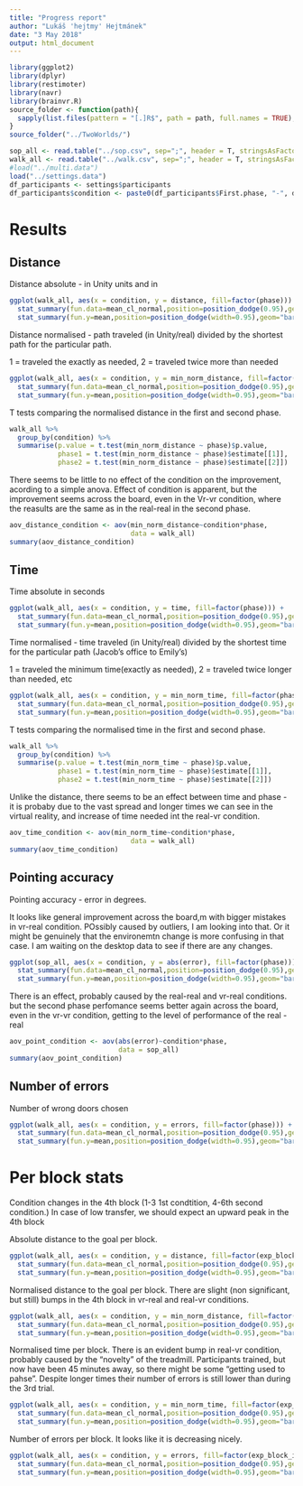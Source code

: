 ```yaml
---
title: "Progress report"
author: "Lukáš 'hejtmy' Hejtmánek"
date: "3 May 2018"
output: html_document
---
```


```r
library(ggplot2)
library(dplyr)
library(restimoter)
library(navr)
library(brainvr.R)
source_folder <- function(path){
  sapply(list.files(pattern = "[.]R$", path = path, full.names = TRUE), source);
}
source_folder("../TwoWorlds/")

sop_all <- read.table("../sop.csv", sep=";", header = T, stringsAsFactors = F)
walk_all <- read.table("../walk.csv", sep=";", header = T, stringsAsFactors = F)
#load("../multi.data")
load("../settings.data")
df_participants <- settings$participants
df_participants$condition <- paste0(df_participants$First.phase, "-", df_participants$Second.phase)
```

# Results

## Distance

Distance absolute - in Unity units and in 
```r
ggplot(walk_all, aes(x = condition, y = distance, fill=factor(phase))) +
  stat_summary(fun.data=mean_cl_normal,position=position_dodge(0.95),geom="errorbar") + 
  stat_summary(fun.y=mean,position=position_dodge(width=0.95),geom="bar")
```

Distance normalised - path traveled (in Unity/real) divided by the shortest path for the particular path. 

1 = traveled the exactly as needed, 2 = traveled twice more than needed

```r
ggplot(walk_all, aes(x = condition, y = min_norm_distance, fill=factor(phase))) +
  stat_summary(fun.data=mean_cl_normal,position=position_dodge(0.95),geom="errorbar") + 
  stat_summary(fun.y=mean,position=position_dodge(width=0.95),geom="bar")
```

T tests comparing the normalised distance in the first and second phase.

```r
walk_all %>% 
  group_by(condition) %>% 
  summarise(p.value = t.test(min_norm_distance ~ phase)$p.value,
            phase1 = t.test(min_norm_distance ~ phase)$estimate[[1]],
            phase2 = t.test(min_norm_distance ~ phase)$estimate[[2]])
```

There seems to be little to no effect of the condition on the improvement, acording to a simple anova. Effect of condition is apparent, but the improvement seems across the board, even in the Vr-vr condition, where the reasults are the same as in the real-real in the second phase.

```r
aov_distance_condition <- aov(min_norm_distance~condition*phase, 
                              data = walk_all)
summary(aov_distance_condition)
```

## Time

Time absolute in seconds

```r
ggplot(walk_all, aes(x = condition, y = time, fill=factor(phase))) +
  stat_summary(fun.data=mean_cl_normal,position=position_dodge(0.95),geom="errorbar") + 
  stat_summary(fun.y=mean,position=position_dodge(width=0.95),geom="bar")
```

Time normalised  - time traveled (in Unity/real) divided by the shortest time for the particular path (Jacob's office to Emily's)

1 = traveled the minimum time(exactly as needed), 2 = traveled twice longer than needed, etc
```r
ggplot(walk_all, aes(x = condition, y = min_norm_time, fill=factor(phase))) +
  stat_summary(fun.data=mean_cl_normal,position=position_dodge(0.95),geom="errorbar") + 
  stat_summary(fun.y=mean,position=position_dodge(width=0.95),geom="bar")
```

T tests comparing the normalised time in the first and second phase.

```r
walk_all %>% 
  group_by(condition) %>% 
  summarise(p.value = t.test(min_norm_time ~ phase)$p.value,
            phase1 = t.test(min_norm_time ~ phase)$estimate[[1]],
            phase2 = t.test(min_norm_time ~ phase)$estimate[[2]])
```

Unlike the distance, there seems to be an effect between time and phase - it is probaby due to the vast spread and longer times we can see in the virtual reality, and increase of time needed int the real-vr condition.

```r
aov_time_condition <- aov(min_norm_time~condition*phase, 
                              data = walk_all)
summary(aov_time_condition)
```


## Pointing accuracy

Pointing accuracy - error in degrees.

It looks like general improvement across the board,m with bigger mistakes in vr-real condition. POssibly caused by outliers, I am looking into that. Or it might be genuinely that the environemtn change is more confusing in that case. I am waiting on the desktop data to see if there are any changes.

```r
ggplot(sop_all, aes(x = condition, y = abs(error), fill=factor(phase))) +
  stat_summary(fun.data=mean_cl_normal,position=position_dodge(0.95),geom="errorbar") + 
  stat_summary(fun.y=mean,position=position_dodge(width=0.95),geom="bar")
```

There is an effect, probably caused by the real-real and vr-real conditions. but the second phase perfomance seems better again across the board, even in the vr-vr condition, getting to the level of performance of the real - real

```r
aov_point_condition <- aov(abs(error)~condition*phase, 
                           data = sop_all)
summary(aov_point_condition)
```

## Number of errors
Number of wrong doors chosen

```r
ggplot(walk_all, aes(x = condition, y = errors, fill=factor(phase))) +
  stat_summary(fun.data=mean_cl_normal,position=position_dodge(0.95),geom="errorbar") + 
  stat_summary(fun.y=mean,position=position_dodge(width=0.95),geom="bar")
```

# Per block stats
Condition changes in the 4th block (1-3 1st condtition, 4-6th second condition.) In case of low transfer, we should expect an upward peak in the 4th block

Absolute distance to the goal per block.
```r
ggplot(walk_all, aes(x = condition, y = distance, fill=factor(exp_block_id))) +
  stat_summary(fun.data=mean_cl_normal,position=position_dodge(0.95),geom="errorbar") + 
  stat_summary(fun.y=mean,position=position_dodge(width=0.95),geom="bar")
```


Normalised distance to the goal per block. There are slight (non significant, but still) bumps in the 4th block in vr-real and real-vr conditions.
```r
ggplot(walk_all, aes(x = condition, y = min_norm_distance, fill=factor(exp_block_id))) +
  stat_summary(fun.data=mean_cl_normal,position=position_dodge(0.95),geom="errorbar") + 
  stat_summary(fun.y=mean,position=position_dodge(width=0.95),geom="bar")
```

Normalised time per block. There is an evident bump in real-vr condition, probably caused by the "novelty" of the treadmill. Participants trained, but now have been 45 minutes away, so there might be some "getting used to pahse". Despite longer times their number of errors is still lower than during the 3rd trial.

```r
ggplot(walk_all, aes(x = condition, y = min_norm_time, fill=factor(exp_block_id))) +
  stat_summary(fun.data=mean_cl_normal,position=position_dodge(0.95),geom="errorbar") + 
  stat_summary(fun.y=mean,position=position_dodge(width=0.95),geom="bar")
```

Number of errors per block. It looks like it is decreasing nicely.

```r
ggplot(walk_all, aes(x = condition, y = errors, fill=factor(exp_block_id))) +
  stat_summary(fun.data=mean_cl_normal,position=position_dodge(0.95),geom="errorbar") + 
  stat_summary(fun.y=mean,position=position_dodge(width=0.95),geom="bar")
```